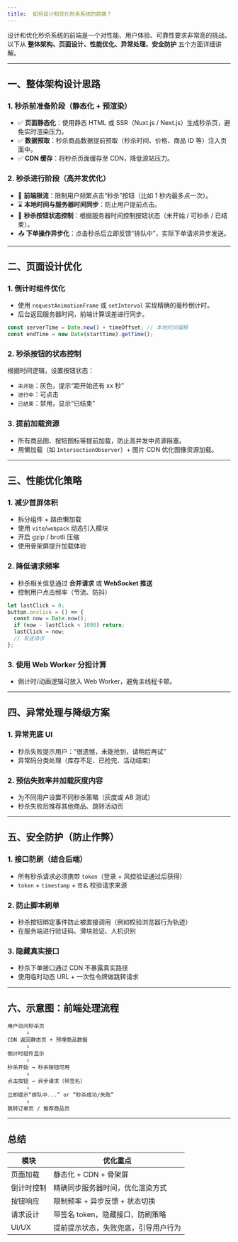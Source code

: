 ```yaml
---
title: 	如何设计和优化秒杀系统的前端？
---
```


设计和优化秒杀系统的前端是一个对性能、用户体验、可靠性要求非常高的挑战。以下从 **整体架构、页面设计、性能优化、异常处理、安全防护** 五个方面详细讲解。

---

## 一、整体架构设计思路

### 1. 秒杀前准备阶段（静态化 + 预渲染）

* ✅ **页面静态化**：使用静态 HTML 或 SSR（Nuxt.js / Next.js）生成秒杀页，避免实时渲染压力。
* ✅ **数据预取**：秒杀商品数据提前预取（秒杀时间、价格、商品 ID 等）注入页面中。
* ✅ **CDN 缓存**：将秒杀页面缓存至 CDN，降低源站压力。

### 2. 秒杀进行阶段（高并发优化）

* 🔁 **前端限流**：限制用户频繁点击“秒杀”按钮（比如 1 秒内最多点一次）。
* ⌛ **本地时间与服务器时间同步**：防止用户提前点击。
* 🧠 **秒杀按钮状态控制**：根据服务器时间控制按钮状态（未开始 / 可秒杀 / 已结束）。
* 📤 **下单操作异步化**：点击秒杀后立即反馈“排队中”，实际下单请求异步发送。

---

## 二、页面设计优化

### 1. 倒计时组件优化

* 使用 `requestAnimationFrame` 或 `setInterval` 实现精确的毫秒倒计时。
* 后台返回服务器时间，前端计算误差进行同步。

```js
const serverTime = Date.now() + timeOffset; // 本地时间偏移
const endTime = new Date(startTime).getTime();
```

### 2. 秒杀按钮的状态控制

根据时间逻辑，设置按钮状态：

* `未开始`：灰色，提示“距开始还有 xx 秒”
* `进行中`：可点击
* `已结束`：禁用，显示“已结束”

### 3. 提前加载资源

* 所有商品图、按钮图标等提前加载，防止高并发中资源阻塞。
* 用懒加载（如 `IntersectionObserver`）+ 图片 CDN 优化图像资源加载。

---

## 三、性能优化策略

### 1. 减少首屏体积

* 拆分组件 + 路由懒加载
* 使用 `vite`/`webpack` 动态引入模块
* 开启 gzip / brotli 压缩
* 使用骨架屏提升加载体验

### 2. 降低请求频率

* 秒杀相关信息通过 **合并请求** 或 **WebSocket 推送**
* 控制用户点击频率（节流、防抖）

```js
let lastClick = 0;
button.onclick = () => {
  const now = Date.now();
  if (now - lastClick < 1000) return;
  lastClick = now;
  // 发送请求
};
```

### 3. 使用 Web Worker 分担计算

* 倒计时/动画逻辑可放入 Web Worker，避免主线程卡顿。

---

## 四、异常处理与降级方案

### 1. 异常兜底 UI

* 秒杀失败提示用户：“很遗憾，未能抢到，请稍后再试”
* 异常码分类处理（库存不足、已抢完、活动结束）

### 2. 预估失败率并加载灰度内容

* 为不同用户设置不同秒杀策略（灰度或 AB 测试）
* 秒杀失败后推荐其他商品、跳转活动页

---

## 五、安全防护（防止作弊）

### 1. 接口防刷（结合后端）

* 所有秒杀请求必须携带 `token`（登录 + 风控验证通过后获得）
* `token` + `timestamp` + `签名` 校验请求来源

### 2. 防止脚本刷单

* 秒杀按钮绑定事件防止被直接调用（例如校验浏览器行为轨迹）
* 在服务端进行验证码、滑块验证、人机识别

### 3. 隐藏真实接口

* 秒杀下单接口通过 CDN 不暴露真实路径
* 使用临时动态 URL + 一次性令牌做跳转请求

---

## 六、示意图：前端处理流程

```
用户访问秒杀页
      ↓
CDN 返回静态页 + 预埋商品数据
      ↓
倒计时组件显示
      ↓
秒杀开始 → 秒杀按钮可用
      ↓
点击按钮 → 异步请求（带签名）
      ↓
立即提示“排队中...” or “秒杀成功/失败”
      ↓
跳转订单页 / 推荐商品页
```

---

## 总结

| 模块    | 优化重点                |
| ----- | ------------------- |
| 页面加载  | 静态化 + CDN + 骨架屏     |
| 倒计时控制 | 精确同步服务器时间，优化渲染方式    |
| 按钮响应  | 限制频率 + 异步反馈 + 状态切换  |
| 请求设计  | 带签名 token，隐藏接口，防刷策略 |
| UI/UX | 提前提示状态，失败兜底，引导用户行为  |

